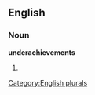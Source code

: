 ==English==

===Noun===
'''underachievements'''

# {{plural of|[[underachievement]]}}

[[Category:English plurals]]